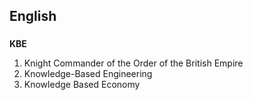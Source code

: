 ==English==
==={{initialism}}===
'''KBE'''
#Knight Commander of the Order of the British Empire
#Knowledge-Based Engineering
#Knowledge Based Economy